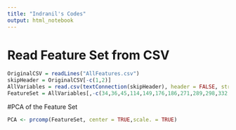 ```yaml
---
title: "Indranil's Codes"
output: html_notebook
---
```


# Read Feature Set from CSV 
```r
OriginalCSV = readLines("AllFeatures.csv")
skipHeader = OriginalCSV[-c(1,2)]
AllVariables = read.csv(textConnection(skipHeader), header = FALSE, stringsAsFactors = FALSE)
FeatureSet = AllVariables[,-c(34,36,45,114,149,176,186,271,289,298,332,333,336,380,410,392,526,535)]
```

#PCA of the Feature Set

```r
PCA <- prcomp(FeatureSet, center = TRUE,scale. = TRUE)
```

